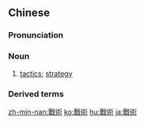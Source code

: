 {{also|戦術|战术}}
==Chinese==
{{zh-forms|s=战术}}

===Pronunciation===
{{zh-pron
|m=zhànshù
|c=zin3 seot6
|mn=chiàn-su̍t
|cat=n
}}

===Noun===
{{zh-noun}}

# [[tactics]]; [[strategy]]

===Derived terms===
{{zh-der|戰術導彈}}

[[zh-min-nan:戰術]]
[[ko:戰術]]
[[hu:戰術]]
[[ja:戰術]]